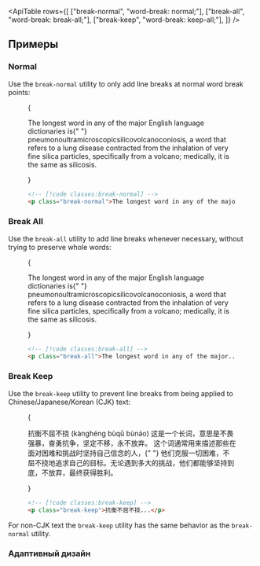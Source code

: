

<ApiTable
  rows={[
    ["break-normal", "word-break: normal;"],
    ["break-all", "word-break: break-all;"],
    ["break-keep", "word-break: keep-all;"],
  ]}
/>

## Примеры

### Normal

Use the `break-normal` utility to only add line breaks at normal word break points:

<Figure>

<Example padding={false}>
  {
    <p className="mx-auto max-w-xs border-x border-x-pink-400/30 py-8 break-normal text-gray-900 dark:text-gray-200">
      The longest word in any of the major English language dictionaries is{" "}
      <span className="font-bold">pneumonoultramicroscopicsilicovolcanoconiosis,</span> a word that refers to a lung
      disease contracted from the inhalation of very fine silica particles, specifically from a volcano; medically, it
      is the same as silicosis.
    </p>
  }
</Example>

```html
<!-- [!code classes:break-normal] -->
<p class="break-normal">The longest word in any of the major...</p>
```

</Figure>

### Break All

Use the `break-all` utility to add line breaks whenever necessary, without trying to preserve whole words:

<Figure>

<Example padding={false}>
  {
    <p className="mx-auto max-w-xs border-x border-x-pink-400/30 py-8 break-all text-gray-900 dark:text-gray-200">
      The longest word in any of the major English language dictionaries is{" "}
      <span className="font-bold">pneumonoultramicroscopicsilicovolcanoconiosis,</span> a word that refers to a lung
      disease contracted from the inhalation of very fine silica particles, specifically from a volcano; medically, it
      is the same as silicosis.
    </p>
  }
</Example>

```html
<!-- [!code classes:break-all] -->
<p class="break-all">The longest word in any of the major...</p>
```

</Figure>

### Break Keep

Use the `break-keep` utility to prevent line breaks from being applied to Chinese/Japanese/Korean (CJK) text:

<Figure>

<Example padding={false}>
  {
    <p className="mx-auto max-w-xs border-x border-x-pink-400/30 py-8 break-keep text-gray-900 dark:text-gray-200">
      抗衡不屈不挠 (kànghéng bùqū bùnáo) 这是一个长词，意思是不畏强暴，奋勇抗争，坚定不移，永不放弃。
      <span className="font-bold">这个词通常用来描述那些在面对困难和挑战时坚持自己信念的人，</span>{" "}
      他们克服一切困难，不屈不挠地追求自己的目标。无论遇到多大的挑战，他们都能够坚持到底，不放弃，最终获得胜利。
    </p>
  }
</Example>

```html
<!-- [!code classes:break-keep] -->
<p class="break-keep">抗衡不屈不挠...</p>
```

</Figure>

For non-CJK text the `break-keep` utility has the same behavior as the `break-normal` utility.

### Адаптивный дизайн

<ResponsiveDesign element="p" property="word-break" defaultClass="break-normal" featuredClass="break-all" />
